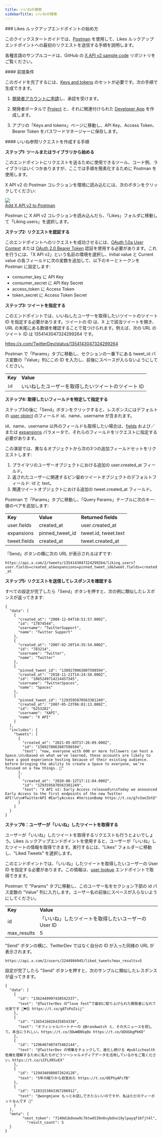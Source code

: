 ```yaml
---
title: いいねの検索
sidebarTitle: いいねの検索
---
```



<div id="getting-started-with-the-likes-lookup-endpoint">
  ### Likes ルックアップエンドポイントの始め方
</div>

このクイックスタートガイドでは、[Postman](/ja/tutorials/postman-getting-started) を使用して、Likes ルックアップエンドポイントへの最初のリクエストを送信する手順を説明します。

各種言語のサンプルコードは、GitHub の [X API v2 sample code](https://github.com/xdevplatform/Twitter-API-v2-sample-code) リポジトリをご覧ください。
 

<div id="prerequisites">
  #### 前提条件
</div>

このガイドを完了するには、[Keys and tokens](/ja/resources/fundamentals/authentication) のセットが必要です。次の手順で生成できます。

1. [開発者アカウントに申請](https://developer.x.com/en/apply-for-access)し、承認を受けます。

2. 開発者ポータルで [Project](/ja/resources/fundamentals/projects) と、それに関連付けられた [Developer App](/ja/resources/fundamentals/developer-apps) を作成します。

3. アプリの「Keys and tokens」ページに移動し、API Key、Access Token、Bearer Token をパスワードマネージャーに保存します。

<div id="steps-to-build-a-likes-lookup-request">
  #### いいね参照リクエストを作成する手順
</div>

**ステップ1: ツールまたはライブラリから始める**

このエンドポイントにリクエストを送るために使用できるツール、コード例、ライブラリはいくつかありますが、ここでは手順を簡素化するために Postman を使用します。

X API v2 の Postman コレクションを環境に読み込むには、次のボタンをクリックしてください:

[![](https://cdn.cms-twdigitalassets.com/content/dam/developer-twitter/m1_vnext/carat.svg)<br />Add X API v2 to Postman](https://app.getpostman.com/run-collection/9956214-784efcda-ed4c-4491-a4c0-a26470a67400)

Postman に X API v2 コレクションを読み込んだら、「Likes」フォルダに移動して「Liking users」を選択します。 
 

**ステップ2: リクエストを認証する**

このエンドポイントへのリクエストを成功させるには、[OAuth 1.0a User Context](/ja/resources/fundamentals/authentication) または [OAuth 2.0 Bearer Token](/ja/resources/fundamentals/authentication#oauth-2-0) 認証を使用する必要があります。これを行うには、「X API v2」という名前の環境を選択し、Initial value と Current value の各フィールドに次の変数を追加して、以下のキーとトークンを Postman に設定します:

- consumer\_key に API Key
- consumer\_secret に API Key Secret
- access\_token に Access Token
- token\_secret に Access Token Secret
   

**ステップ3: ツイートを指定する**

このエンドポイントでは、いいねしたユーザーを取得したいツイートのツイート ID を指定する必要があります。ツイートの ID は、X 上で該当ツイートを開き、URL の末尾にある数値を確認することで見つけられます。例えば、次の URL のツイート ID は 1354143047324299264 です。

https://x.com/TwitterDev/status/1354143047324299264

Postman で「Params」タブに移動し、セクションの一番下にある tweet\_id パス変数の「Value」列にこの ID を入力し、前後にスペースが入らないようにしてください。 

|     |     |
| :--- | :--- |
| **Key** | **Value** |
| `id` | いいねしたユーザーを取得したいツイートのツイート ID |

**ステップ4: 取得したいフィールドを特定して指定する**

ステップ3の後に「Send」ボタンをクリックすると、レスポンスにはデフォルトの [user object](/ja/x-api/fundamentals/data-dictionary#user) のフィールド id、name、username が含まれます。

id、name、username 以外のフィールドも取得したい場合は、[fields](/ja/x-api/fundamentals/fields) および／または [expansions](/ja/x-api/fundamentals/expansions) パラメータで、それらのフィールドをリクエストに指定する必要があります。

この演習では、異なるオブジェクトから次の3つの追加フィールドセットをリクエストします:

1. プライマリのユーザーオブジェクトにおける追加の user.created\_at フィールド。
2. 返されたユーザーに関連するピン留めツイートオブジェクトのデフォルトフィールド: id と text。
3. 関連ツイートオブジェクトにおける追加の tweet.created\_at フィールド。

Postman で「Params」タブに移動し、「Query Params」テーブルに次のキー:値のペアを追加します:

|     |     |     |
| :--- | :--- | :--- |
| **Key** | **Value** | **Returned fields** |
| user.fields | created\_at | user.created\_at |
| expansions | pinned\_tweet\_id | tweet.id, tweet.text |
| tweet.fields | created\_at | tweet.created\_at |

「Send」ボタンの横に次の URL が表示されるはずです:

`https://api.x.com/2/tweets/1354143047324299264/liking_users?user.fields=created_at&expansions=pinned_tweet_id&tweet.fields=created_at`

**ステップ5: リクエストを送信してレスポンスを確認する**

すべての設定が完了したら「Send」ボタンを押すと、次の例に類似したレスポンスが返ってきます:

```
{
  "data": [
    {
      "created_at": "2008-12-04T18:51:57.000Z",
      "id": "17874544",
      "username": "TwitterSupport",
      "name": "Twitter Support"
    },
    {
      "created_at": "2007-02-20T14:35:54.000Z",
      "id": "783214",
      "username": "Twitter",
      "name": "Twitter"
    },
    {
      "pinned_tweet_id": "1389270063807598594",
      "created_at": "2018-11-21T14:24:58.000Z",
      "id": "1065249714214457345",
      "username": "TwitterSpaces",
      "name": "Spaces"
    },
    {
      "pinned_tweet_id": "1293595870563381249",
      "created_at": "2007-05-23T06:01:13.000Z",
      "id": "6253282",
      "username": "XAPI",
      "name": "X API"
    }
  ],
  "includes": {
    "tweets": [
      {
        "created_at": "2021-05-03T17:26:09.000Z",
        "id": "1389270063807598594",
        "text": "now, everyone with 600 or more followers can host a Space.\n\nbased on what we've learned, these accounts are likely to have a good experience hosting because of their existing audience. before bringing the ability to create a Space to everyone, we’re focused on a few things. 🧵"
      },
      {
        "created_at": "2020-08-12T17:11:04.000Z",
        "id": "1293595870563381249",
        "text": "X API v2: Early Access released\n\nToday we announced Early Access to the first endpoints of the new Twitter API!\n\n#TwitterAPI #EarlyAccess #VersionBump https://t.co/g7v3aeIbtQ"
      }
    ]
  }
}
```

**ステップ6：ユーザーが「いいね」したツイートを取得する**

ユーザーが「いいね」したツイートを取得するリクエストも行うとよいでしょう。Likes ルックアップエンドポイントを使用すると、ユーザーが「いいね」したツイートの情報を取得できます。実行するには、"Likes" フォルダーに移動し、"Liked Tweets" を選択します。

このエンドポイントでは、「いいね」したツイートを取得したいユーザーの User ID を指定する必要があります。この情報は、[user lookup](/ja/x-api/users/lookup/introduction) エンドポイントで取得できます。

Postman で "Params" タブに移動し、このユーザー名をセクション下部の id パス変数の "Value" 列に入力します。ユーザー名の前後にスペースが入らないようにしてください。

|     |     |
| :--- | :--- |
| **Key** | **Value** |
| id  | 「いいね」したツイートを取得したいユーザーの User ID |
| max\_results | 5 |

"Send" ボタンの横に、TwitterDev ではなく自分の ID が入った同様の URL が表示されます。

`https://api.x.com/2/users/2244994945/liked_tweets?max_results=5`

設定が完了したら "Send" ボタンを押すと、次のサンプルに類似したレスポンスが返ってきます。

```
{
  "data": [
    {
      "id": "1362449997430542337",
      "text": "@TwitterDev の“love fest”で最初に取り上げられた開発者になれて光栄です 🥰♥️😍 https://t.co/g8TsPoZsij"
    },
    {
      "id": "1365416026435854338",
      "text": "オフィシャルパートナーの @Brandwatch と、その大ニュースを祝して。本当にうれしい。https://t.co/3DwWBNSq0o https://t.co/bDUGbgPkKO"
    },
    {
      "id": "1296487407475462144",
      "text": "@TwitterDev の特集をチェックして、進化し続ける #publichealth 危機を理解するために私たちがどうソーシャルメディアデータを活用しているかをご覧ください。https://t.co/sIFLXRSvEX"
    },
    {
      "id": "1294346980072624128",
      "text": "5年の眠りから目覚めた https://t.co/OEPVyAFcfB"
    },
    {
      "id": "1283153843367206912",
      "text": "@wongmjane もっとお話しできたらいいのですが、私はただのティーポットなんです 👀"
    }
  ],
  "meta": {
        "next_token": "7140dibdnow9c7btw4539n0vybdnx19ylpayqf16fjt4l",
    	  "result_count": 5
  }
}
```